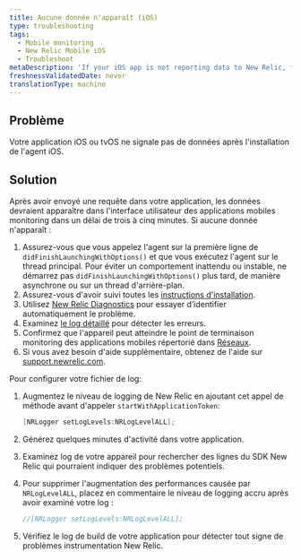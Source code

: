 ```yaml
---
title: Aucune donnée n'apparaît (iOS)
type: troubleshooting
tags:
  - Mobile monitoring
  - New Relic Mobile iOS
  - Troubleshoot
metaDescription: 'If your iOS app is not reporting data to New Relic, follow these steps to troubleshoot.'
freshnessValidatedDate: never
translationType: machine
---
```


## Problème

Votre application iOS ou tvOS ne signale pas de données après l&apos;installation de l&apos;agent iOS.

## Solution

Après avoir envoyé une requête dans votre application, les données devraient apparaître dans l&apos;interface utilisateur des applications mobiles monitoring dans un délai de trois à cinq minutes. Si aucune donnée n&apos;apparaît :

1. Assurez-vous que vous appelez l&apos;agent sur la première ligne de `didFinishLaunchingWithOptions()` et que vous exécutez l&apos;agent sur le thread principal. Pour éviter un comportement inattendu ou instable, ne démarrez pas `didFinishLaunchingWithOptions()` plus tard, de manière asynchrone ou sur un thread d&apos;arrière-plan.
2. Assurez-vous d&apos;avoir suivi toutes les [instructions d&apos;installation](/docs/mobile-monitoring/mobile-monitoring-installation/getting-started/ios-installation-configuration#installation).
3. Utilisez [New Relic Diagnostics](/docs/agents/manage-apm-agents/troubleshooting/new-relic-diagnostics) pour essayer d’identifier automatiquement le problème.
4. Examinez [le log détaillé](#logs) pour détecter les erreurs.
5. Confirmez que l&apos;appareil peut atteindre le point de terminaison monitoring des applications mobiles répertorié dans [Réseaux](/docs/using-new-relic/cross-product-functions/install-configure/networks).
6. Si vous avez besoin d&apos;aide supplémentaire, obtenez de l&apos;aide sur [support.newrelic.com](https://support.newrelic.com).

Pour configurer votre fichier de log:

1. Augmentez le niveau de logging de New Relic en ajoutant cet appel de méthode avant d&apos;appeler `startWithApplicationToken`:

   ```objectivec
   [NRLogger setLogLevels:NRLogLevelALL];
   ```

2. Générez quelques minutes d&apos;activité dans votre application.

3. Examinez log de votre appareil pour rechercher des lignes du SDK New Relic qui pourraient indiquer des problèmes potentiels.

4. Pour supprimer l&apos;augmentation des performances causée par `NRLogLevelALL`, placez en commentaire le niveau de logging accru après avoir examiné votre log :

   ```objectivec
   //[NRLogger setLogLevels:NRLogLevelALL];
   ```

5. Vérifiez le log de build de votre application pour détecter tout signe de problèmes instrumentation New Relic.